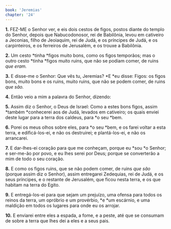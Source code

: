 ```yaml
---
book: 'Jeremias'
chapter: '24'
---
```


**1.** FEZ-ME o Senhor ver, e eis dois cestos de figos, postos diante do templo do Senhor, depois que Nabucodonosor, rei de Babilônia, levou em cativeiro a Jeconias, filho de Jeoiaquim, rei de Judá, e os príncipes de Judá, e os carpinteiros, e os ferreiros de Jerusalém, e os trouxe a Babilônia.

**2.** Um cesto *tinha *figos muito bons, como os figos temporãos; mas o outro cesto *tinha *figos muito ruins, que não se podiam comer, de ruins *que eram.*

**3.** E disse-me o Senhor: Que vês tu, Jeremias? *E *eu disse: Figos: os figos bons, muito bons e os ruins, muito ruins, que não se podem comer, de ruins *que são.*

**4.** Então veio a mim a palavra do Senhor, dizendo:

**5.** Assim diz o Senhor, o Deus de Israel: Como a estes bons figos, assim *também *conhecerei aos de Judá, levados em cativeiro; os quais enviei deste lugar para a terra dos caldeus, para *o seu *bem.

**6.** Porei os meus olhos sobre eles, para *o seu *bem, e os farei voltar a esta terra, e edificá-los-ei, e não os destruirei; e plantá-los-ei, e não os arrancarei.

**7.** E dar-lhes-ei coração para que me conheçam, porque eu *sou *o Senhor; e ser-me-ão por povo, e eu lhes serei por Deus; porque se converterão a mim de todo o seu coração.

**8.** E como os figos ruins, que se não podem comer, de ruins *que são* (porque assim diz o Senhor), assim entregarei Zedequias, rei de Judá, e os seus príncipes, e o restante de Jerusalém, que ficou nesta terra, e os que habitam na terra do Egito.

**9.** E entregá-los-ei para que sejam um prejuízo, uma ofensa para todos os reinos da terra, um opróbrio e um provérbio, *e *um escárnio, e uma maldição em todos os lugares para onde eu os arrojar.

**10.** E enviarei entre eles a espada, a fome, e a peste, até que se consumam de sobre a terra que lhes dei a eles e a seus pais.